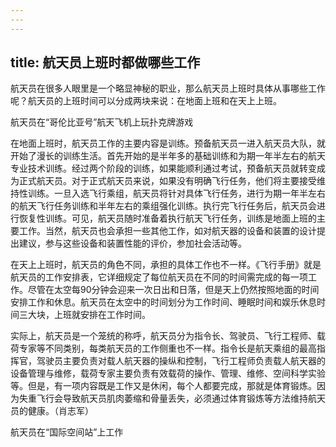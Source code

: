 ```yaml
---
---
---
```

title: 航天员上班时都做哪些工作
---




航天员在很多人眼里是一个略显神秘的职业，那么航天员上班时具体从事哪些工作呢？航天员的上班时间可以分成两块来说：在地面上班和在天上上班。

航天员在“哥伦比亚号”航天飞机上玩扑克牌游戏



在地面上班时，航天员工作的主要内容是训练。预备航天员一进入航天员大队，就开始了漫长的训练生活。首先开始的是半年多的基础训练和为期一年半左右的航天专业技术训练。经过两个阶段的训练，如果能顺利通过考试，预备航天员就转变成为正式航天员。对于正式航天员来说，如果没有明确飞行任务，他们将主要接受维持性训练。一旦入选飞行乘组，航天员将针对具体飞行任务，进行为期一年半左右的航天飞行任务训练和半年左右的乘组强化训练。执行完飞行任务后，航天员会进行恢复性训练。可见，航天员随时准备着执行航天飞行任务，训练是地面上班的主要工作。当然，航天员也会承担一些其他工作，如对航天器的设备和装置的设计提出建议，参与这些设备和装置性能的评价，参加社会活动等。

在天上上班时，航天员的角色不同，承担的具体工作也不一样。《飞行手册》就是航天员的工作安排表，它详细规定了每位航天员在不同的时间需完成的每一项工作。尽管在太空每90分钟会迎来一次日出和日落，但是天上仍然按照地面的时间安排工作和休息。航天员在太空中的时间划分为工作时间、睡眠时间和娱乐休息时间三大块，上班就安排在工作时间。

实际上，航天员是一个笼统的称呼，航天员分为指令长、驾驶员、飞行工程师、载荷专家等不同类别，每类航天员的工作侧重也不一样。指令长是航天乘组的最高指挥官，驾驶员主要负责对载人航天器的操纵和控制，飞行工程师负责载人航天器的设备管理与维修，载荷专家主要负责有效载荷的操作、管理、维修、空间科学实验等。但是，有一项内容既是工作又是休闲，每个人都要完成，那就是体育锻炼。因为失重飞行会导致航天员肌肉萎缩和骨量丢失，必须通过体育锻炼等方法维持航天员的健康。（肖志军）

航天员在“国际空间站”上工作